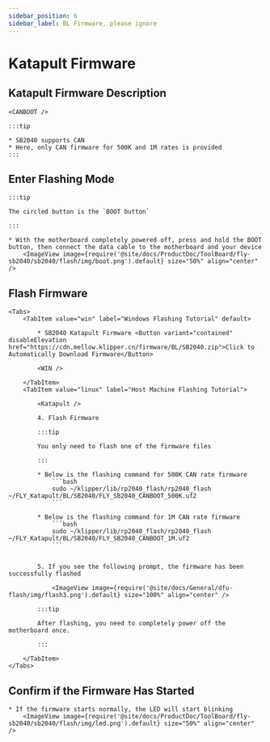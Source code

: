 ```yaml
---
sidebar_position: 6
sidebar_label: BL Firmware, please ignore
---
```









# Katapult Firmware

## Katapult Firmware Description

    <CANBOOT />

    :::tip

    * SB2040 supports CAN
    * Here, only CAN firmware for 500K and 1M rates is provided
    :::

## Enter Flashing Mode

    :::tip

    The circled button is the `BOOT button`

    :::

    * With the motherboard completely powered off, press and hold the BOOT button, then connect the data cable to the motherboard and your device
        <ImageView image={require('@site/docs/ProductDoc/ToolBoard/fly-sb2040/sb2040/flash/img/boot.png').default} size="50%" align="center" />

## Flash Firmware
    <Tabs>
        <TabItem value="win" label="Windows Flashing Tutorial" default>

            * SB2040 Katapult Firmware <Button variant="contained" disableElevation href="https://cdn.mellow.klipper.cn/firmware/BL/SB2040.zip">Click to Automatically Download Firmware</Button>

            <WIN />
            
        </TabItem>
        <TabItem value="linux" label="Host Machine Flashing Tutorial">
            
            <Katapult />

            4. Flash Firmware

            :::tip

            You only need to flash one of the firmware files

            :::

            * Below is the flashing command for 500K CAN rate firmware
                ```bash
                sudo ~/klipper/lib/rp2040_flash/rp2040_flash ~/FLY_Katapult/BL/SB2040/FLY_SB2040_CANBOOT_500K.uf2
                ```
                       
            * Below is the flashing command for 1M CAN rate firmware
                ```bash
                sudo ~/klipper/lib/rp2040_flash/rp2040_flash ~/FLY_Katapult/BL/SB2040/FLY_SB2040_CANBOOT_1M.uf2
                ```


            5. If you see the following prompt, the firmware has been successfully flashed

                <ImageView image={require('@site/docs/General/dfu-flash/img/flash3.png').default} size="100%" align="center" />

            :::tip

            After flashing, you need to completely power off the motherboard once.

            :::

        </TabItem>
    </Tabs>

## Confirm if the Firmware Has Started

    * If the firmware starts normally, the LED will start blinking
        <ImageView image={require('@site/docs/ProductDoc/ToolBoard/fly-sb2040/sb2040/flash/img/led.png').default} size="50%" align="center" />

